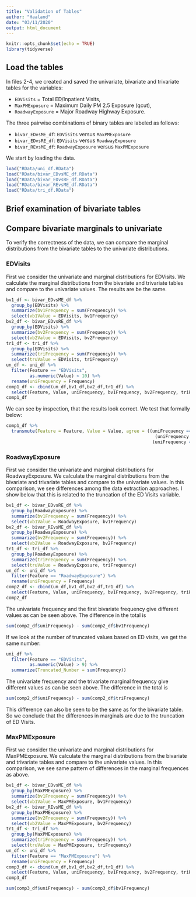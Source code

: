 ```yaml
---
title: "Validation of Tables"
author: "Haaland"
date: "03/11/2020"
output: html_document
---
```


```r
knitr::opts_chunk$set(echo = TRUE)
library(tidyverse)

```


## Load the tables

In files 2-4, we created and saved the univariate, bivariate and trivariate tables for the variables:

* `EDVisits` = Total ED/Inpatient Visits, 
* `MaxPMExposure` = Maximum Daily PM 2.5 Exposure (qcut), 
* `RoadwayExposure` = Major Roadway Highway Exposure.

The three pairwise combinations of binary tables are labeled as follows:

* `bivar_EDvsME_df`: `EDVisits` versus `MaxPMExposure`
* `bivar_EDvsRE_df`: `EDVisits` versus `RoadwayExposure`
* `bivar_REvsME_df`: `RoadwayExposure` versus `MaxPMExposure`

We start by loading the data.

```r
load("RData/uni_df.RData")
load("RData/bivar_EDvsME_df.RData")
load("RData/bivar_EDvsRE_df.RData")
load("RData/bivar_REvsME_df.RData")
load("RData/tri_df.RData")
```



## Brief examination of bivariate tables

## Compare bivariate marginals to univariate

To verify the correctness of the data, we can compare the marginal distributions from the bivariate tables to the univariate distributions.

### EDVisits

First we consider the univariate and marginal distributions for EDVisits. We calculate the marginal distributions from the bivariate and trivariate tables and compare to the univariate values. The results are be the same.

```r
bv1_df <- bivar_EDvsME_df %>%
  group_by(EDVisits) %>%
  summarize(bv1Frequency = sum(Frequency)) %>%
  select(vb1Value = EDVisits, bv1Frequency)
bv2_df <- bivar_EDvsRE_df %>%
  group_by(EDVisits) %>%
  summarize(bv2Frequency = sum(Frequency)) %>%
  select(vb2Value = EDVisits, bv2Frequency)
tr1_df <- tri_df %>%
  group_by(EDVisits) %>%
  summarize(triFrequency = sum(Frequency)) %>%
  select(truValue = EDVisits, triFrequency)
un_df <- uni_df %>%
  filter(Feature == "EDVisits",
         as.numeric(Value) < 10) %>%
  rename(uniFrequency = Frequency)
comp1_df <- cbind(un_df,bv1_df,bv2_df,tr1_df) %>%
  select(Feature, Value, uniFrequency, bv1Frequency, bv2Frequency, triFrequency)
comp1_df
```

We can see by inspection, that the results look correct. We test that formally below:

```r
comp1_df %>%
  transmute(Feature = Feature, Value = Value, agree = ((uniFrequency == bv1Frequency) & 
                                                         (uniFrequency == bv2Frequency) &
                                                        (uniFrequency == triFrequency)))
```

### RoadwayExposure

First we consider the univariate and marginal distributions for RoadwayExposure. We calculate the marginal distributions from the bivariate and trivariate tables and compare to the univariate values. In this comparison, we see differences among the data extraction approaches. I show below that this is related to the truncation of the ED Visits variable.

```r
bv1_df <- bivar_EDvsRE_df %>%
  group_by(RoadwayExposure) %>%
  summarize(bv1Frequency = sum(Frequency)) %>%
  select(vb1Value = RoadwayExposure, bv1Frequency)
bv2_df <- bivar_REvsME_df %>%
  group_by(RoadwayExposure) %>%
  summarize(bv2Frequency = sum(Frequency)) %>%
  select(vb2Value = RoadwayExposure, bv2Frequency)
tr1_df <- tri_df %>%
  group_by(RoadwayExposure) %>%
  summarize(triFrequency = sum(Frequency)) %>%
  select(truValue = RoadwayExposure, triFrequency)
un_df <- uni_df %>%
  filter(Feature == "RoadwayExposure") %>%
  rename(uniFrequency = Frequency)
comp2_df <- cbind(un_df,bv1_df,bv2_df,tr1_df) %>%
  select(Feature, Value, uniFrequency, bv1Frequency, bv2Frequency, triFrequency)
comp2_df
```

The univariate frequency and the first bivariate frequency give different values as can be seen above. The difference in the total is

```r
sum(comp2_df$uniFrequency) - sum(comp2_df$bv1Frequency)
```

If we look at the number of truncated values based on ED visits, we get the same number:

```r
uni_df %>%
  filter(Feature == "EDVisits",
         as.numeric(Value) > 9) %>%
  summarize(Truncated_Number = sum(Frequency))

```

The univariate frequency and the trivariate marginal frequency give different values as can be seen above. The difference in the total is

```r
sum(comp2_df$uniFrequency) - sum(comp2_df$triFrequency)
```

This difference can also be seen to be the same as for the bivariate table. So we conclude that the differences in marginals are due to the truncation of ED Visits.

### MaxPMExposure

First we consider the univariate and marginal distributions for MaxPMExposure. We calculate the marginal distributions from the bivariate and trivariate tables and compare to the univariate values. In this comparison, we see same pattern of differences in the marginal frequences as above.

```r
bv1_df <- bivar_EDvsME_df %>%
  group_by(MaxPMExposure) %>%
  summarize(bv1Frequency = sum(Frequency)) %>%
  select(vb1Value = MaxPMExposure, bv1Frequency)
bv2_df <- bivar_REvsME_df %>%
  group_by(MaxPMExposure) %>%
  summarize(bv2Frequency = sum(Frequency)) %>%
  select(vb2Value = MaxPMExposure, bv2Frequency)
tr1_df <- tri_df %>%
  group_by(MaxPMExposure) %>%
  summarize(triFrequency = sum(Frequency)) %>%
  select(truValue = MaxPMExposure, triFrequency)
un_df <- uni_df %>%
  filter(Feature == "MaxPMExposure") %>%
  rename(uniFrequency = Frequency)
comp3_df <- cbind(un_df,bv1_df,bv2_df,tr1_df) %>%
  select(Feature, Value, uniFrequency, bv1Frequency, bv2Frequency, triFrequency)
comp3_df
```
```r
sum(comp3_df$uniFrequency) - sum(comp3_df$bv1Frequency)
```

